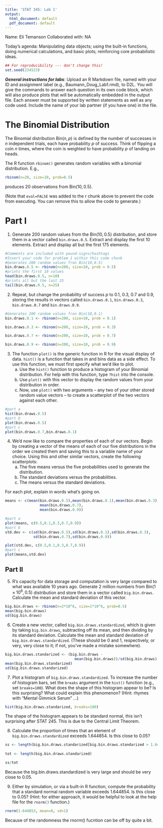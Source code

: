 ---
title: 'STAT 345: Lab 1'
output:
  html_document: default
  pdf_document: default
---

Name: Eli Temanson
Collaborated with: NA

Today's agenda: Manipulating data objects; using the built-in functions,
  doing numerical calculations, and basic plots; reinforcing core probabilistic
  ideas.

```{r}
## For reproducibility --- don't change this!
set.seed(234523)
```

***General instructions for labs***: Upload an R Markdown file, named with your ID and assignment label (e.g., Baumann_Doug_Lab1.rmd), to D2L. You will give the commands to answer each question in its own code block, which will also produce plots that will be automatically embedded in the output file. Each answer must be supported by written statements as well as any code used. Include the name of your lab partner (if you have one) in the file.


The Binomial Distribution
===

The Binomial distribution $\mathrm{Bin}(n,p)$ is defined by the number of successes in $n$ independent trials, each have probability $p$ of success. Think of flipping a coin $n$ times, where the coin is weighted to have probability $p$ of landing on heads.

The R function `rbinom()` generates random variables with a binomial distribution. E.g., 

```{r,eval=FALSE}
rbinom(n=20, size=10, prob=0.5)
```

produces 20 observations from $\mathrm{Bin}(10,0.5)$. 

(Note that `eval=FALSE` was added to the r chunk above to prevent the code from executing. You can remove this to allow the code to generate.)



Part I
===

1. Generate 200 random values from the $\mathrm{Bin}(10,0.5)$ distribution, and store them in a vector called `bin.draws.0.5`. Extract and display the first 10 elements. Extract and display all but the first 175 elements.

```{r}
#Comments are included with pound-signs/hashtags
#Insert your code for problem 1 within this code chunk
#Generates 200 random values fron Bin(10,0.5)
bin.draws.0.5 <- rbinom(n=200, size=10, prob = 0.5)
#prints the first 10 values
head(bin.draws.0.5, n=10)
#prints all but the last 25 
tail(bin.draws.0.5, n=25)

```

2. Repeat, but change the probability of success $p$ to 0.1, 0.3, 0.7 and 0.9, storing the results in vectors called  `bin.draws.0.1`,  `bin.draws.0.3`,  `bin.draws.0.7` and  `bin.draws.0.9`. 

```{r}
#Generates 200 random values fron Bin(10,0.1)
bin.draws.0.1 <- rbinom(n=200, size=10, prob = 0.1)

bin.draws.0.3 <- rbinom(n=200, size=10, prob = 0.3)

bin.draws.0.7 <- rbinom(n=200, size=10, prob = 0.7)

bin.draws.0.9 <- rbinom(n=200, size=10, prob = 0.9)

```

3. The function `plot()` is the generic function in R for the visual display of data. `hist()` is a function that takes in and bins data as a side effect. To use this function, we must first specify what we'd like to plot.
    a. Use the `hist()` function to produce a histogram of your Binomial distribution. For help with this function, type `?hist` into the console.
    b. Use `plot()` with this vector to display the random values from your distribution in order.
    c. Now, use `plot()` with two arguments -- any two of your other stored random value vectors -- to create a scatterplot of the two vectors against each other.
    
```{r}
#part a
hist(bin.draws.0.5)
#part b
plot(bin.draws.0.5)
#part c
plot(bin.draws.0.7,bin.draws.0.1)

```

4. We'd now like to compare the properties of each of our vectors. Begin by creating a vector of the means of each of our five distributions in the order we created them and saving this to a variable name of your choice. Using this and other similar vectors, create the following scatterplots:
    a. The five means versus the five probabilities used to generate the distribution.
    b. The standard deviations versus the probabilities.
    c. The means versus the standard deviations.

For each plot, explain in words what's going on.

```{r}
means <- c(mean(bin.draws.0.5),mean(bin.draws.0.1),mean(bin.draws.0.3),
                mean(bin.draws.0.7),
                mean(bin.draws.0.9))

#part a
plot(means, c(0.5,0.1,0.3,0.7,0.9))
#part b
std.dev <- c(sd(bin.draws.0.5),sd(bin.draws.0.1),sd(bin.draws.0.3),
             sd(bin.draws.0.7),sd(bin.draws.0.9))

plot(std.dev, c(0.5,0.1,0.3,0.7,0.9))
#part c
plot(means,std.dev)

```


Part II
-------

5. R's capacity for data storage and computation is very large compared to what was available 10 years ago. Generate 2 million numbers from $\mathrm{Bin}(1 \times 10^6, 0.5)$ distribution and store them in a vector called `big.bin.draws`. Calculate the mean and standard deviation of this vector.

```{r}
big.bin.draws <- rbinom(n=2*10^6, size=1*10^6, prob=0.5)
mean(big.bin.draws)
sd(big.bin.draws)
```

6. Create a new vector, called `big.bin.draws.standardized`, which is given by taking `big.bin.draws`, subtracting off its mean, and then dividing by its standard deviation. Calculate the mean and standard deviation of `big.bin.draws.standardized`. (These should be 0 and 1, respectively, or very, very close to it; if not, you've made a mistake somewhere).

```{r}
big.bin.draws.standarized <- (big.bin.draws - 
                                mean(big.bin.draws))/sd(big.bin.draws)
mean(big.bin.draws.standarized)
sd(big.bin.draws.standarized)

```

7. Plot a histogram of `big.bin.draws.standardized`. To increase the number of histogram bars, set the `breaks` argument in the `hist()` function (e.g., set `breaks=100`). What does the shape of this histogram appear to be? Is this surprising? What could explain this phenomenon? (Hint: rhymes with "Mental Gimmick Serum" ...)

```{r}
hist(big.bin.draws.standarized, breaks=100)
```
The shape of the histogram appears to be standard normal, this isn't surprising after STAT 245. This is due to the Central Limit Theorem. 

8. Calculate the proportion of times that an element of `big.bin.draws.standardized` exceeds 1.644854. Is this close to 0.05? 

```{r}
ss <- length(big.bin.draws.standarized[big.bin.draws.standarized > 1.644853])
  
tot <- length(big.bin.draws.standarized)

ss/tot
```
Because the big.bin.draws.standardized is very large and should be very close to 0.05.

9. Either by simulation, or via a built-in R function, compute the probability that a standard normal random variable exceeds 1.644854. Is this close to 0.05? (Hint: for either approach, it would be helpful to look at the help file for the `rnorm()` function.)

```{r}
rnorm(1.644853, mean=0, sd=1) 

```

Because of the randomness the rnorm() fucntion can be off by quite a bit.

